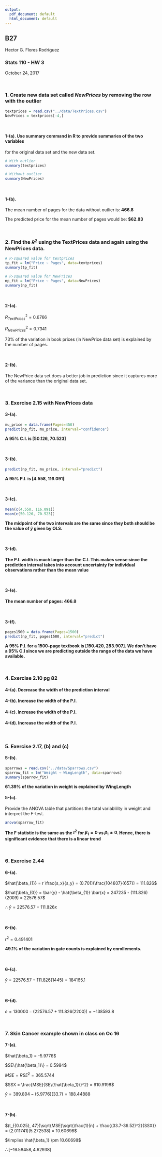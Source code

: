 ```yaml
---
output:
  pdf_document: default
  html_document: default
---
```



## B27 \
Hector G. Flores Rodriguez

### Stats 110 - HW 3 \
October 24, 2017

<br>

### 1. Create new data set called *NewPrices* by removing the row with the outlier

```r
textprices = read.csv("../data/TextPrices.csv")
NewPrices = textprices[-4,]
```

<br>

#### 1-(a). Use summary command in R to provide summaries of the two variables \
for the original data set and the new data set.

```r
# With outlier
summary(textprices)
```
```r
# Without outlier
summary(NewPrices)
```

<br>

#### 1-(b). 
The mean number of pages for the data without outlier is: **466.8**

The predicted price for the mean number of pages would be: **$62.83** 

<br>

### 2. Find the $R^2$ using the TextPrices data and again using the NewPrices data.

```r
# R-squared value for textprices
tp_fit = lm("Price ~ Pages", data=textprices)
summary(tp_fit)
```

```r
# R-squared value for NewPrices
np_fit = lm("Price ~ Pages", data=NewPrices)
summary(np_fit)
```

<br>

#### 2-(a).
$R_{TextPrices}^{2} = 0.6766$

$R_{NewPrices}^{2} = 0.7341$

$73\%$ of the variation in book prices (in NewPrice data set) is explained by the number of pages.

<br>

#### 2-(b).
The NewPrice data set does a better job in prediction since it captures more of the variance than the original data set.

<br>


### 3. Exercise 2.15 with NewPrices data

#### 3-(a).

```r
mu_price = data.frame(Pages=450)
predict(np_fit, mu_price, interval="confidence")
```

**A 95% C.I. is [50.126, 70.523]**

<br>

#### 3-(b).
```r
predict(np_fit, mu_price, interval="predict")
```

**A 95% P.I. is [4.558, 116.091]**

<br>

#### 3-(c).
```r
mean(c(4.558, 116.091))
mean(c(50.126, 70.523))
```

**The midpoint of the two intervals are the same since they both should be the
value of $\hat{y}$ given by OLS.**

<br>

#### 3-(d).
**The P.I. width is much larger than the C.I. This makes sense since the prediction interval takes into account uncertainty for individual observations rather than the mean value**

<br>

#### 3-(e).
**The mean number of pages: 466.8**

<br>

#### 3-(f).
```r
pages1500 = data.frame(Pages=1500)
predict(np_fit, pages1500, interval="predict")
```

**A 95% P.I. for a 1500-page textbook is [150.420, 283.907]. We don't have a 95% C.I since we are predicting outside the range of the data we have available.**

<br>

### 4. Exercise 2.10 pg 82

#### 4-(a). Decrease the width of the prediction interval

#### 4-(b). Increase the width of the P.I.

#### 4-(c). Increase the width of the P.I.

#### 4-(d). Increase the width of the P.I.

<br>

### 5. Exercise 2.17, (b) and (c)

#### 5-(b).
```r
sparrows = read.csv("../data/Sparrows.csv")
sparrow_fit = lm("Weight ~ WingLength", data=sparrows)
summary(sparrow_fit)
```

**61.39% of the variation in weight is explained by WingLength**

#### 5-(c).
Provide the ANOVA table that partitions the total variablility in weight and interpret the F-test.
```r
anova(sparrow_fit)
```

**The F statistic is the same as the $t^2$ for $\beta_{1}=0$ vs $\beta_{1} \neq 0$. Hence, there is significant evidence that there is a linear trend**

<br>

### 6. Exercise 2.44

#### 6-(a).
$\hat{\beta_{1}} = r \frac{s_x}{s_y} = (0.701)(\frac{104807}{657}) = 111.826$

$\hat{\beta_{0}} = \bar{y} - \hat{\beta_{1}} \bar{x} = 247235 - (111.826)(2009) = 22576.57$

$\therefore \: \hat{y} = 22576.57 + 111.826x$

<br>

#### 6-(b).
$r^2 = 0.491401$

**49.1% of the variation in gate counts is explained by enrollements.**

<br>

#### 6-(c).
$\hat{y} = 22576.57 + 111.826(1445) = 184165.1$

<br>

#### 6-(d).

$e = 130000 - (22576.57 + 111.826(2200)) = -138593.8$

<br>

### 7. Skin Cancer example shown in class on Oc 16

#### 7-(a).

$\hat{\beta_1} = -5.9776$

$SE\{\hat{\beta_1}\} = 0.5984$

$MSE = RSE^2 = 365.5744$

$SSX = \frac{MSE}{SE\{\hat{\beta_1}\}^2} = 610.9198$

$\hat{y} = 389.894 - (5.9776)(33.7) = 188.44888$

<br>

#### 7-(b).

$(t_{{0.025}, 47})\sqrt{MSE}\sqrt{\frac{1}{n} + \frac{(33.7-39.52)^2}{SSX}} = (2.011741)(5.272538) = 10.60698$

$\implies \hat{\beta_1} \pm 10.60698$

$\therefore  [-16.58458, 4.62938]$
